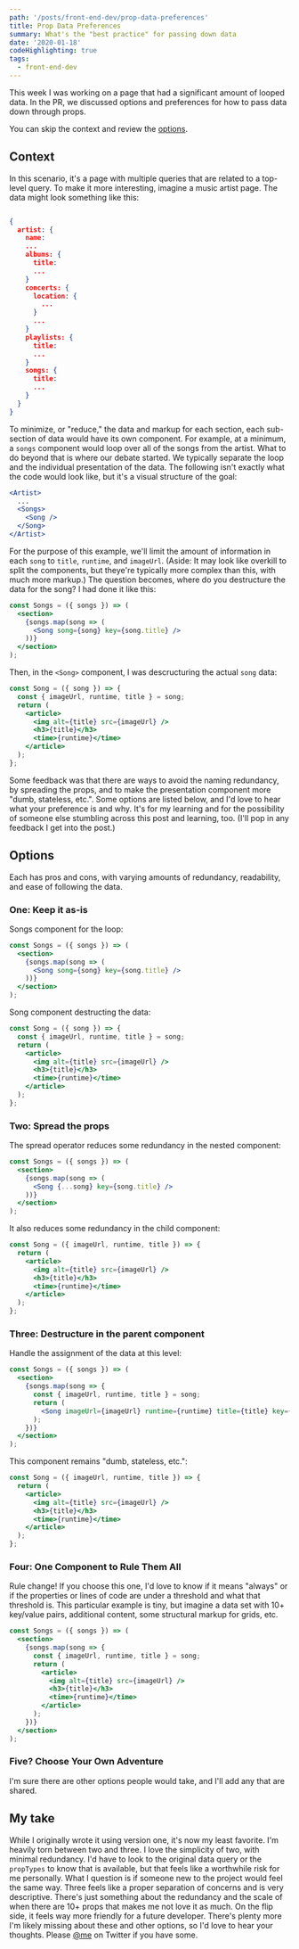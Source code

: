 ```yaml
---
path: '/posts/front-end-dev/prop-data-preferences'
title: Prop Data Preferences
summary: What's the "best practice" for passing down data
date: '2020-01-18'
codeHighlighting: true
tags:
  - front-end-dev
---
```



This week I was working on a page that had a significant amount of looped data. In the PR, we discussed options and preferences for how to pass data down through props.

You can skip the context and review the [options](#options).

## Context

In this scenario, it's a page with multiple queries that are related to a top-level query. To make it more interesting, imagine a music artist page. The data might look something like this:

```json

{
  artist: {
    name:
    ...
    albums: {
      title:
      ...
    }
    concerts: {
      location: {
        ...
      }
      ...
    }
    playlists: {
      title:
      ...
    }
    songs: {
      title:
      ...
    }
  }
}
```

To minimize, or "reduce," the data and markup for each section, each sub-section of data would have its own component. For example, at a minimum, a `songs` component would loop over all of the songs from the artist. What to do beyond that is where our debate started. We typically separate the loop and the individual presentation of the data. The following isn't exactly what the code would look like, but it's a visual structure of the goal:

```jsx
<Artist>
  ...
  <Songs>
    <Song />
  </Song>
</Artist>
```

For the purpose of this example, we'll limit the amount of information in each `song` to `title`, `runtime`, and `imageUrl`. (Aside: It may look like overkill to split the components, but theye're typically more complex than this, with much more markup.) The question becomes, where do you destructure the data for the song? I had done it like this:

```jsx
const Songs = ({ songs }) => (
  <section>
    {songs.map(song => (
      <Song song={song} key={song.title} />
    ))}
  </section>
);
```

Then, in the `<Song>` component, I was descructuring the actual `song` data:

```jsx
const Song = ({ song }) => {
  const { imageUrl, runtime, title } = song;
  return (
    <article>
      <img alt={title} src={imageUrl} />
      <h3>{title}</h3>
      <time>{runtime}</time>
    </article>
  );
};
```

Some feedback was that there are ways to avoid the naming redundancy, by spreading the props, and to make the presentation component more "dumb, stateless, etc.". Some options are listed below, and I'd love to hear what your preference is and why. It's for my learning and for the possibility of someone else stumbling across this post and learning, too. (I'll pop in any feedback I get into the post.)

## Options<a name="options"></a>

Each has pros and cons, with varying amounts of redundancy, readability, and ease of following the data.

### One: Keep it as-is

Songs component for the loop:

```jsx
const Songs = ({ songs }) => (
  <section>
    {songs.map(song => (
      <Song song={song} key={song.title} />
    ))}
  </section>
);
```

Song component destructing the data:

```jsx
const Song = ({ song }) => {
  const { imageUrl, runtime, title } = song;
  return (
    <article>
      <img alt={title} src={imageUrl} />
      <h3>{title}</h3>
      <time>{runtime}</time>
    </article>
  );
};
```

<TweetEmbed id="1218653209499181057" />

### Two: Spread the props

The spread operator reduces some redundancy in the nested component:

```jsx
const Songs = ({ songs }) => (
  <section>
    {songs.map(song => (
      <Song {...song} key={song.title} />
    ))}
  </section>
);
```

It also reduces some redundancy in the child component:

```jsx
const Song = ({ imageUrl, runtime, title }) => {
  return (
    <article>
      <img alt={title} src={imageUrl} />
      <h3>{title}</h3>
      <time>{runtime}</time>
    </article>
  );
};
```

<TweetEmbed id="1218629478752100363" />

### Three: Destructure in the parent component

Handle the assignment of the data at this level:

```jsx
const Songs = ({ songs }) => (
  <section>
    {songs.map(song => {
      const { imageUrl, runtime, title } = song;
      return (
        <Song imageUrl={imageUrl} runtime={runtime} title={title} key={title} />
      );
    })}
  </section>
);
```

This component remains "dumb, stateless, etc.":

```jsx
const Song = ({ imageUrl, runtime, title }) => {
  return (
    <article>
      <img alt={title} src={imageUrl} />
      <h3>{title}</h3>
      <time>{runtime}</time>
    </article>
  );
};
```

<TweetEmbed id="1218648200086724615" />

### Four: One Component to Rule Them All

Rule change! If you choose this one, I'd love to know if it means "always" or if the properties or lines of code are under a threshold and what that threshold is. This particular example is tiny, but imagine a data set with 10+ key/value pairs, additional content, some structural markup for grids, etc.

```jsx
const Songs = ({ songs }) => (
  <section>
    {songs.map(song => {
      const { imageUrl, runtime, title } = song;
      return (
        <article>
          <img alt={title} src={imageUrl} />
          <h3>{title}</h3>
          <time>{runtime}</time>
        </article>
      );
    })}
  </section>
);
```

<TweetEmbed id="1218656821076021251" />

### Five? Choose Your Own Adventure

I'm sure there are other options people would take, and I'll add any that are shared.

## My take

While I originally wrote it using version one, it's now my least favorite. I'm heavily torn between two and three. I love the simplicity of two, with minimal redundancy. I'd have to look to the original data query or the `propTypes` to know that is available, but that feels like a worthwhile risk for me personally. What I question is if someone new to the project would feel the same way. Three feels like a proper separation of concerns and is very descriptive. There's just something about the redundancy and the scale of when there are 10+ props that makes me not love it as much. On the flip side, it feels way more friendly for a future developer. There's plenty more I'm likely missing about these and other options, so I'd love to hear your thoughts. Please [@me](https://twitter.com/dandenney) on Twitter if you have some.
